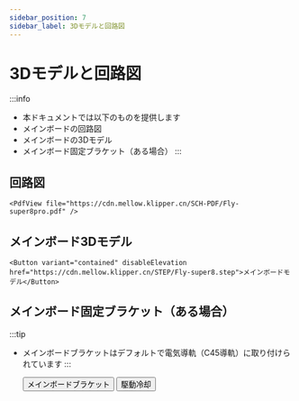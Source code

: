 ```yaml
---
sidebar_position: 7
sidebar_label: 3Dモデルと回路図
---
```


# 3Dモデルと回路図

:::info
* 本ドキュメントでは以下のものを提供します
* メインボードの回路図
* メインボードの3Dモデル
* メインボード固定ブラケット（ある場合）
:::

## 回路図

    <PdfView file="https://cdn.mellow.klipper.cn/SCH-PDF/Fly-super8pro.pdf" />


## メインボード3Dモデル

    <Button variant="contained" disableElevation href="https://cdn.mellow.klipper.cn/STEP/Fly-super8.step">メインボードモデル</Button>


## メインボード固定ブラケット（ある場合）

:::tip
* メインボードブラケットはデフォルトで電気導軌（C45導軌）に取り付けられています
:::

    <Button variant="contained" disableElevation href="https://www.printables.com/model/351445-snakeoilxys-mellow-super-8-din-mounter-remix">メインボードブラケット</Button>
    <Button variant="contained" disableElevation href="https://www.printables.com/model/521770-voron-mellow-super8-pro-drives-dual-fans">駆動冷却</Button>